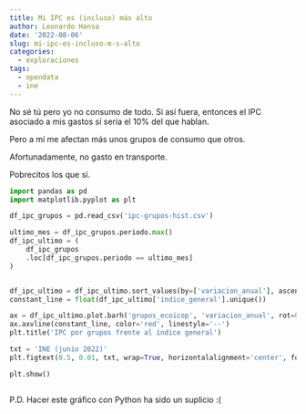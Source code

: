 ```yaml
---
title: Mi IPC es (incluso) más alto
author: Leonardo Hansa
date: '2022-08-06'
slug: mi-ipc-es-incluso-m-s-alto
categories:
  - exploraciones
tags:
  - opendata
  - ine
---
```


No sé tú pero yo no consumo de todo. Si así fuera, entonces el IPC asociado a mis gastos sí sería el 10% del que hablan. 

Pero a mí me afectan más unos grupos de consumo que otros. 

Afortunadamente, no gasto en transporte. 

Pobrecitos los que sí. 

```python
import pandas as pd
import matplotlib.pyplot as plt

df_ipc_grupos = pd.read_csv('ipc-grupos-hist.csv')

ultimo_mes = df_ipc_grupos.periodo.max()
df_ipc_ultimo = (
    df_ipc_grupos
    .loc[df_ipc_grupos.periodo == ultimo_mes]
)


df_ipc_ultimo = df_ipc_ultimo.sort_values(by=['variacion_anual'], ascending=True)
constant_line = float(df_ipc_ultimo['indice_general'].unique())

ax = df_ipc_ultimo.plot.barh('grupos_ecoicop', 'variacion_anual', rot=0)
ax.axvline(constant_line, color='red', linestyle='--')
plt.title('IPC por grupos frente al índice general')

txt = 'INE (junio 2022)'
plt.figtext(0.5, 0.01, txt, wrap=True, horizontalalignment='center', fontsize=8)

plt.show()
```

```python

```

P.D. Hacer este gráfico con Python ha sido un suplicio :(

